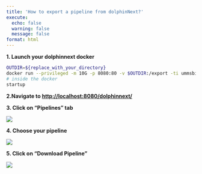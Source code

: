 ---
title: 'How to export a pipeline from dolphinNext?'
execute:
  echo: false
  warning: false
  message: false
format: html
---

**1. Launch your dolphinnext docker**

```bash
OUTDIR=${replace_with_your_directory}
docker run --privileged -m 10G -p 8080:80 -v $OUTDIR:/export -ti ummsbiocore/dolphinnext-studio /bin/bash
# inside the docker
startup
```

**2.Navigate to [http://localhost:8080/dolphinnext/](http://localhost:8080/dolphinnext/)**

**3. Click on "Pipelines" tab**

![](https://ajeuwbhvhr.cloudimg.io/colony-recorder.s3.amazonaws.com/files/2023-08-10/c1551170-f86f-4a0a-97fc-7ec42692c95b/user_cropped_screenshot.jpeg?tl_px=0,0&br_px=773,432&force_format=png&width=560.0&wat_scale=50&wat=1&wat_opacity=0.7&wat_gravity=northwest&wat_url=https://colony-recorder.s3.us-west-1.amazonaws.com/images/watermarks/FB923C_standard.png&wat_pad=162,-3)

**4. Choose your pipeline**

![](https://ajeuwbhvhr.cloudimg.io/colony-recorder.s3.amazonaws.com/files/2023-08-10/acbfa2e9-1531-4599-8be5-771c3e246826/user_cropped_screenshot.jpeg?tl_px=0,121&br_px=773,554&force_format=png&width=560.0&wat_scale=50&wat=1&wat_opacity=0.7&wat_gravity=northwest&wat_url=https://colony-recorder.s3.us-west-1.amazonaws.com/images/watermarks/FB923C_standard.png&wat_pad=35,232)

**5. Click on "Download Pipeline"**

![](https://ajeuwbhvhr.cloudimg.io/colony-recorder.s3.amazonaws.com/files/2023-08-10/c896d7df-359d-42d0-8852-e3f28c21ebf0/user_cropped_screenshot.jpeg?tl_px=0,0&br_px=529,295&force_format=png&width=560.0&wat_scale=50&wat=1&wat_opacity=0.7&wat_gravity=northwest&wat_url=https://colony-recorder.s3.us-west-1.amazonaws.com/images/watermarks/FB923C_standard.png&wat_pad=248,110)
